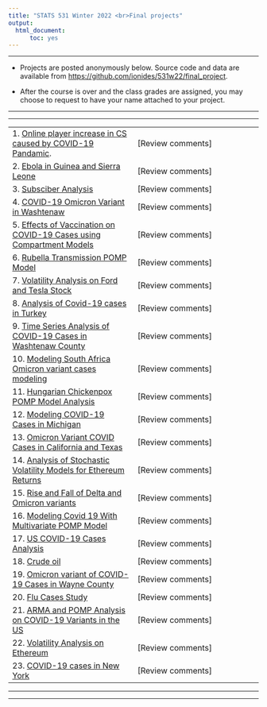 ```yaml
---
title: "STATS 531 Winter 2022 <br>Final projects"
output:
  html_document:
      toc: yes
---
```


---------

* Projects are posted anonymously below. Source code and data are available from [https://github.com/ionides/531w22/final_project](https://github.com/ionides/531w22/tree/master/final_project).

* After the course is over and the class grades are assigned, you may choose to request to have your name attached to your project.

-----------

----------

| | |
|:----|:----|
| 1. [Online player increase in CS caused by COVID-19 Pandamic](https://ionides.github.io/531w22/final_project/project01/blinded.html). <br> | [Review comments]|
| 2. [Ebola in Guinea and Sierra Leone](https://ionides.github.io/531w22/final_project/project02/blinded.html) | [Review comments] |
| 3. [Subsciber Analysis](https://ionides.github.io/531w22/final_project/project03/blinded.pdf) | [Review comments] |
| 4. [COVID-19 Omicron Variant in Washtenaw](https://ionides.github.io/531w22/final_project/project04/blinded.html) | [Review comments] |
| 5. [Effects of Vaccination on COVID-19 Cases using Compartment Models](https://ionides.github.io/531w22/final_project/project05/blinded.html) | [Review comments] |
| 6. [Rubella Transmission POMP Model](https://ionides.github.io/531w22/final_project/project06/blinded.html) | [Review comments]| 
| 7. [Volatility Analysis on Ford and Tesla Stock](https://ionides.github.io/531w22/final_project/project07/blinded.html) | [Review comments] |
| 8. [Analysis of Covid-19 cases in Turkey](https://ionides.github.io/531w22/final_project/project08/blinded.html) | [Review comments] |
| 9. [Time Series Analysis of COVID-19 Cases in Washtenaw County](https://ionides.github.io/531w22/final_project/project09/final_proj_531.html) | [Review comments] |
| 10. [Modeling South Africa Omicron variant cases modeling](https://ionides.github.io/531w22/final_project/project10/blinded.html) | [Review comments] |
| 11. [Hungarian Chickenpox POMP Model Analysis](https://ionides.github.io/531w22/final_project/project11/blinded.html) | [Review comments] |
| 12. [Modeling COVID-19 Cases in Michigan](https://ionides.github.io/531w22/final_project/project12/blinded.html) | [Review comments] |
| 13. [Omicron Variant COVID Cases in California and Texas](https://ionides.github.io/531w22/final_project/project13/blinded.html) | [Review comments] |
| 14. [Analysis of Stochastic Volatility Models for Ethereum Returns](https://ionides.github.io/531w22/final_project/project14/Blinded.html) | [Review comments] |
| 15. [Rise and Fall of Delta and Omicron variants](https://ionides.github.io/531w22/final_project/project15/blinded.html) | [Review comments] |
| 16. [Modeling Covid 19 With Multivariate POMP Model](https://ionides.github.io/531w22/final_project/project16/blinded.html) | [Review comments] |
| 17. [US COVID-19 Cases Analysis](https://ionides.github.io/531w22/final_project/project17/blinded.html) | [Review comments] |
| 18. [Crude oil](https://ionides.github.io/531w22/final_project/project18/blinded.html) | [Review comments] |
| 19. [Omicron variant of COVID-19 Cases in Wayne County](https://ionides.github.io/531w22/final_project/project19/blinded.html) | [Review comments]|
| 20. [Flu Cases Study](https://ionides.github.io/531w22/final_project/project20/blinded.html) | [Review comments] |
| 21. [ARMA and POMP Analysis on COVID-19 Variants in the US](https://ionides.github.io/531w22/final_project/project21/blinded.html) | [Review comments]|
| 22. [Volatility Analysis on Ethereum](https://ionides.github.io/531w22/final_project/project22/blinded.html) | [Review comments]|
| 23. [COVID-19 cases in New York](https://ionides.github.io/531w22/final_project/project23/blinded.html) | [Review comments]|

----------

-----------
